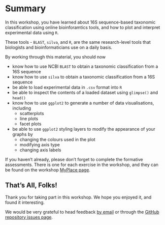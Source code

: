 # Summary

In this workshop, you have learned about 16S sequence-based taxonomic classification using online bioinforamtics tools, and how to plot and interpret experimental data using `R`.

These tools - `BLAST`, `silva`, and `R`, are the same research-level tools that biologists and bioinformaticians use on a daily basis.

::: { .callout-tip title="Things you have learned" }
By working through this material, you should now

- know how to use NCBI `BLAST` to obtain a taxonomic classification from a 16S sequence
- know how to use `silva` to obtain a taxonomic classification from a 16S sequence
- be able to load experimental data in `.csv` format into `R`
- be able to inspect the contents of a loaded dataset using `glimpse()` and `head()`
- know how to use `ggplot2` to generate a number of data visualisations, including
  - scatterplots
  - line plots
  - facet plots
- be able to use `ggplot2` styling layers to modify the appearance of your graphs by
  - changing the colours used in the plot
  - modifying axis type
  - changing axis labels
:::

::: { .callout-important }
If you haven't already, please don't forget to complete the formative assessments. There is one for each exercise in the workshop, and they can be found on the workshop [MyPlace page](https://classes.myplace.strath.ac.uk/course/view.php?id=21632).
:::

## That's All, Folks!

Thank you for taking part in this workshop. We hope you enjoyed it, and found it interesting.

::: { .callout-caution title="Tell us about problems with the workshop, what you liked, or how you think it can be improved!"}
We would be very grateful to head feedback [by email](mailto:{{< var admin.email >}}) or through the [GitHub repository issues page]({{< var github.issues >}}).
:::